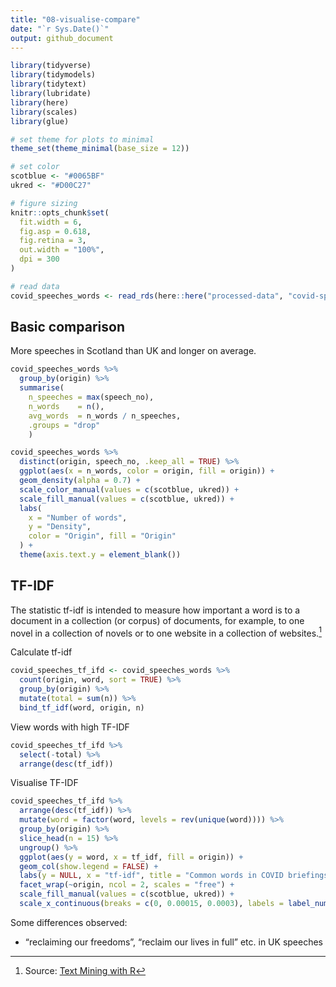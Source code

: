 ```yaml
---
title: "08-visualise-compare"
date: "`r Sys.Date()`"
output: github_document
---
```


```r
library(tidyverse)
library(tidymodels)
library(tidytext)
library(lubridate)
library(here)
library(scales)
library(glue)

# set theme for plots to minimal
theme_set(theme_minimal(base_size = 12))

# set color
scotblue <- "#0065BF"
ukred <- "#D00C27"

# figure sizing
knitr::opts_chunk$set(
  fit.width = 6,
  fig.asp = 0.618,
  fig.retina = 3, 
  out.width = "100%",
  dpi = 300
)

# read data
covid_speeches_words <- read_rds(here::here("processed-data", "covid-speeches-words.rds"))
```

## Basic comparison

More speeches in Scotland than UK and longer on average.

```r
covid_speeches_words %>%
  group_by(origin) %>%
  summarise(
    n_speeches = max(speech_no),
    n_words    = n(),
    avg_words  = n_words / n_speeches,
    .groups = "drop"
    )
```

```r
covid_speeches_words %>%
  distinct(origin, speech_no, .keep_all = TRUE) %>%
  ggplot(aes(x = n_words, color = origin, fill = origin)) +
  geom_density(alpha = 0.7) +
  scale_color_manual(values = c(scotblue, ukred)) +
  scale_fill_manual(values = c(scotblue, ukred)) +
  labs(
    x = "Number of words",
    y = "Density",
    color = "Origin", fill = "Origin"
  ) +
  theme(axis.text.y = element_blank())
```

## TF-IDF

The statistic tf-idf is intended to measure how important a word is to a document in a collection (or corpus) of documents, for example, to one novel in a collection of novels or to one website in a collection of websites.^[Source: [Text Mining with R](https://www.tidytextmining.com/tfidf.html)]

Calculate tf-idf

```r
covid_speeches_tf_ifd <- covid_speeches_words %>%
  count(origin, word, sort = TRUE) %>%
  group_by(origin) %>%
  mutate(total = sum(n)) %>%
  bind_tf_idf(word, origin, n)
```

View words with high TF-IDF

```r
covid_speeches_tf_ifd %>%
  select(-total) %>%
  arrange(desc(tf_idf))
```

Visualise TF-IDF

```r
covid_speeches_tf_ifd %>%
  arrange(desc(tf_idf)) %>%
  mutate(word = factor(word, levels = rev(unique(word)))) %>% 
  group_by(origin) %>% 
  slice_head(n = 15) %>% 
  ungroup() %>%
  ggplot(aes(y = word, x = tf_idf, fill = origin)) +
  geom_col(show.legend = FALSE) +
  labs(y = NULL, x = "tf-idf", title = "Common words in COVID briefings") +
  facet_wrap(~origin, ncol = 2, scales = "free") +
  scale_fill_manual(values = c(scotblue, ukred)) +
  scale_x_continuous(breaks = c(0, 0.00015, 0.0003), labels = label_number())
```

Some differences observed:

- "reclaiming our freedoms", "reclaim our lives in full" etc. in UK speeches 